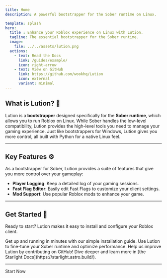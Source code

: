 ```yaml
---
title: Home
description: A powerful bootstrapper for the Sober runtime on Linux.

template: splash
hero:
  title : Enhance your Roblox experience on Linux with Lution.
  tagline: The essential bootstrapper for the Sober runtime.
  image:
    file: ../../assets/lution.png
  actions:
    - text: Read the Docs
      link: /guides/example/
      icon: right-arrow
    - text: View on GitHub
      link: https://github.com/wookhq/Lution
      icon: external
      variant: minimal
---
```


## What is Lution? 🐧

Lution is a **bootstrapper** designed specifically for the **Sober runtime**, which allows you to run Roblox on Linux. While Sober handles the low-level compatibility, Lution provides the high-level tools you need to manage your gaming experience. Just like bootstrappers for Windows, Lution gives you more control, all built with Python for a native Linux feel.

---

## Key Features ⚙️

As a bootstrapper for Sober, Lution provides a suite of features that give you more control over your gameplay:

* **Player Logging**: Keep a detailed log of your gaming sessions.
* **Fast Flag Editor**: Easily edit Fast Flags to customize your client settings.
* **Mod Support**: Use popular Roblox mods to enhance your game.

---


## Get Started 🚀

Ready to start? Lution makes it easy to install and configure your Roblox client.

<CardGrid stagger>
	<Card title="Install Lution" icon="rocket">
		Get up and running in minutes with our simple installation guide.
	</Card>
	<Card title="Configure To your Liking" icon="forward-slash">
		Use Lution to fine-tune your Sober runtime and optimize performance.
	</Card>
	<Card title="Contribute to Lution" icon="github">
		Help us improve Lution by contributing on GitHub!
	</Card>
	<Card title="Read the Docs" icon="open-book">
		Dive deeper and learn more in [the Starlight Docs](https://starlight.astro.build/).
	</Card>
</CardGrid>

---


<LinkButton href="/getting-started/">Start Now</LinkButton>